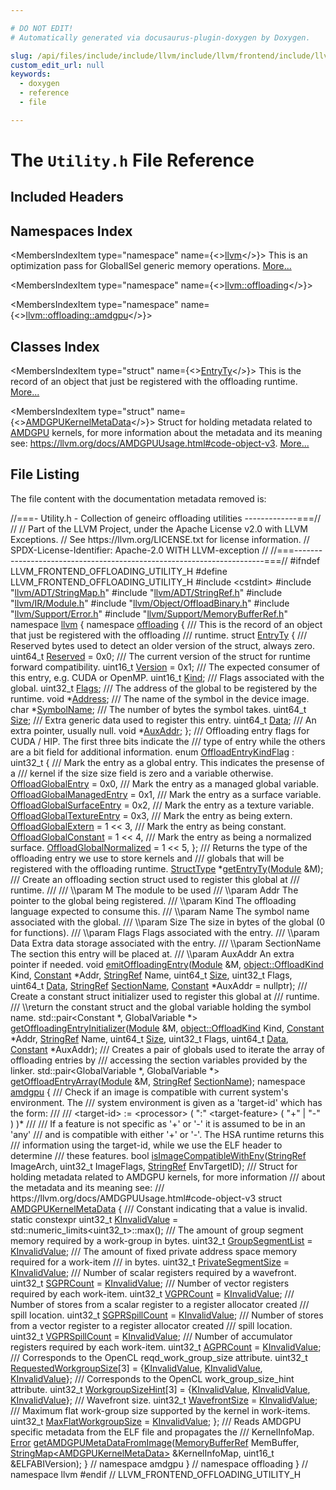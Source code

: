 ```yaml
---

# DO NOT EDIT!
# Automatically generated via docusaurus-plugin-doxygen by Doxygen.

slug: /api/files/include/include/llvm/include/llvm/frontend/include/llvm/frontend/offloading/utility-h
custom_edit_url: null
keywords:
  - doxygen
  - reference
  - file

---
```





# The `Utility.h` File Reference

<DoxygenPage pluginConfig={pluginConfig}>



## Included Headers

<IncludesList>
<IncludesListItem
  filePath="cstdint"
  permalink=""
  isLocal="false" />
<IncludesListItem
  filePath="llvm/ADT/StringMap.h"
  permalink="/docs/api/files/include/include/llvm/include/llvm/adt/stringmap-h"
  isLocal="true" />
<IncludesListItem
  filePath="llvm/ADT/StringRef.h"
  permalink="/docs/api/files/include/include/llvm/include/llvm/adt/stringref-h"
  isLocal="true" />
<IncludesListItem
  filePath="llvm/IR/Module.h"
  permalink="/docs/api/files/include/include/llvm/include/llvm/ir/module-h"
  isLocal="true" />
<IncludesListItem
  filePath="llvm/Object/OffloadBinary.h"
  permalink="/docs/api/files/include/include/llvm/include/llvm/object/offloadbinary-h"
  isLocal="true" />
<IncludesListItem
  filePath="llvm/Support/Error.h"
  permalink="/docs/api/files/include/include/llvm/include/llvm/support/error-h"
  isLocal="true" />
<IncludesListItem
  filePath="llvm/Support/MemoryBufferRef.h"
  permalink="/docs/api/files/include/include/llvm/include/llvm/support/memorybufferref-h"
  isLocal="true" />
</IncludesList>

## Namespaces Index

<MembersIndex>

<MembersIndexItem
  type="namespace"
  name={<><a href="/docs/api/namespaces/llvm">llvm</a></>}>
This is an optimization pass for GlobalISel generic memory operations. <a href="/docs/api/namespaces/llvm/#details">More...</a>
</MembersIndexItem>

<MembersIndexItem
  type="namespace"
  name={<><a href="/docs/api/namespaces/llvm/offloading">llvm::offloading</a></>}>
</MembersIndexItem>

<MembersIndexItem
  type="namespace"
  name={<><a href="/docs/api/namespaces/llvm/offloading/amdgpu">llvm::offloading::amdgpu</a></>}>
</MembersIndexItem>

</MembersIndex>

## Classes Index

<MembersIndex>

<MembersIndexItem
  type="struct"
  name={<><a href="/docs/api/structs/llvm/offloading/entryty">EntryTy</a></>}>
This is the record of an object that just be registered with the offloading runtime. <a href="/docs/api/structs/llvm/offloading/entryty/#details">More...</a>
</MembersIndexItem>

<MembersIndexItem
  type="struct"
  name={<><a href="/docs/api/structs/llvm/offloading/amdgpu/amdgpukernelmetadata">AMDGPUKernelMetaData</a></>}>
Struct for holding metadata related to <a href="/docs/api/namespaces/llvm/amdgpu">AMDGPU</a> kernels, for more information about the metadata and its meaning see: <a href="https://llvm.org/docs/AMDGPUUsage.html#code-object-v3">https://llvm.org/docs/AMDGPUUsage.html#code-object-v3</a>. <a href="/docs/api/structs/llvm/offloading/amdgpu/amdgpukernelmetadata/#details">More...</a>
</MembersIndexItem>

</MembersIndex>


## File Listing

The file content with the documentation metadata removed is:

<ProgramListing>

<Link id="l00001" /><CodeLine lineNumber="1"><Highlight kind="comment">//===- Utility.h - Collection of geneirc offloading utilities -------------===//</Highlight><Highlight kind="normal"></Highlight></CodeLine>
<Link id="l00002" /><CodeLine lineNumber="2"><Highlight kind="normal"></Highlight><Highlight kind="comment">//</Highlight><Highlight kind="normal"></Highlight></CodeLine>
<Link id="l00003" /><CodeLine lineNumber="3"><Highlight kind="normal"></Highlight><Highlight kind="comment">// Part of the LLVM Project, under the Apache License v2.0 with LLVM Exceptions.</Highlight><Highlight kind="normal"></Highlight></CodeLine>
<Link id="l00004" /><CodeLine lineNumber="4"><Highlight kind="normal"></Highlight><Highlight kind="comment">// See https://llvm.org/LICENSE.txt for license information.</Highlight><Highlight kind="normal"></Highlight></CodeLine>
<Link id="l00005" /><CodeLine lineNumber="5"><Highlight kind="normal"></Highlight><Highlight kind="comment">// SPDX-License-Identifier: Apache-2.0 WITH LLVM-exception</Highlight><Highlight kind="normal"></Highlight></CodeLine>
<Link id="l00006" /><CodeLine lineNumber="6"><Highlight kind="normal"></Highlight><Highlight kind="comment">//</Highlight><Highlight kind="normal"></Highlight></CodeLine>
<Link id="l00007" /><CodeLine lineNumber="7"><Highlight kind="normal"></Highlight><Highlight kind="comment">//===----------------------------------------------------------------------===//</Highlight><Highlight kind="normal"></Highlight></CodeLine>
<Link id="l00008" /><CodeLine lineNumber="8"><Highlight kind="normal"></Highlight></CodeLine>
<Link id="l00009" /><CodeLine lineNumber="9"><Highlight kind="normal"></Highlight><Highlight kind="preprocessor">#ifndef LLVM&#95;FRONTEND&#95;OFFLOADING&#95;UTILITY&#95;H</Highlight><Highlight kind="normal"></Highlight></CodeLine>
<Link id="l00010" /><CodeLine lineNumber="10"><Highlight kind="normal"></Highlight><Highlight kind="preprocessor">#define LLVM&#95;FRONTEND&#95;OFFLOADING&#95;UTILITY&#95;H</Highlight><Highlight kind="normal"></Highlight></CodeLine>
<Link id="l00011" /><CodeLine lineNumber="11"><Highlight kind="normal"></Highlight></CodeLine>
<Link id="l00012" /><CodeLine lineNumber="12"><Highlight kind="normal"></Highlight><Highlight kind="preprocessor">#include &lt;cstdint&gt;</Highlight><Highlight kind="normal"></Highlight></CodeLine>
<Link id="l00013" /><CodeLine lineNumber="13"><Highlight kind="normal"></Highlight></CodeLine>
<Link id="l00014" /><CodeLine lineNumber="14"><Highlight kind="normal"></Highlight><Highlight kind="preprocessor">#include &quot;<a href="/docs/api/files/include/include/llvm/include/llvm/adt/stringmap-h">llvm/ADT/StringMap.h</a>&quot;</Highlight><Highlight kind="normal"></Highlight></CodeLine>
<Link id="l00015" /><CodeLine lineNumber="15"><Highlight kind="normal"></Highlight><Highlight kind="preprocessor">#include &quot;<a href="/docs/api/files/include/include/llvm/include/llvm/adt/stringref-h">llvm/ADT/StringRef.h</a>&quot;</Highlight><Highlight kind="normal"></Highlight></CodeLine>
<Link id="l00016" /><CodeLine lineNumber="16"><Highlight kind="normal"></Highlight><Highlight kind="preprocessor">#include &quot;<a href="/docs/api/files/include/include/llvm/include/llvm/ir/module-h">llvm/IR/Module.h</a>&quot;</Highlight><Highlight kind="normal"></Highlight></CodeLine>
<Link id="l00017" /><CodeLine lineNumber="17"><Highlight kind="normal"></Highlight><Highlight kind="preprocessor">#include &quot;<a href="/docs/api/files/include/include/llvm/include/llvm/object/offloadbinary-h">llvm/Object/OffloadBinary.h</a>&quot;</Highlight><Highlight kind="normal"></Highlight></CodeLine>
<Link id="l00018" /><CodeLine lineNumber="18"><Highlight kind="normal"></Highlight><Highlight kind="preprocessor">#include &quot;<a href="/docs/api/files/include/include/llvm/include/llvm/support/error-h">llvm/Support/Error.h</a>&quot;</Highlight><Highlight kind="normal"></Highlight></CodeLine>
<Link id="l00019" /><CodeLine lineNumber="19"><Highlight kind="normal"></Highlight><Highlight kind="preprocessor">#include &quot;<a href="/docs/api/files/include/include/llvm/include/llvm/support/memorybufferref-h">llvm/Support/MemoryBufferRef.h</a>&quot;</Highlight><Highlight kind="normal"></Highlight></CodeLine>
<Link id="l00020" /><CodeLine lineNumber="20"><Highlight kind="normal"></Highlight></CodeLine>
<Link id="l00021" /><CodeLine lineNumber="21"><Highlight kind="normal"></Highlight><Highlight kind="keyword">namespace </Highlight><Highlight kind="normal"><a href="/docs/api/namespaces/llvm">llvm</a> &#123;</Highlight></CodeLine>
<Link id="l00022" /><CodeLine lineNumber="22"><Highlight kind="normal"></Highlight><Highlight kind="keyword">namespace </Highlight><Highlight kind="normal"><a href="/docs/api/namespaces/llvm/offloading">offloading</a> &#123;</Highlight></CodeLine>
<Link id="l00023" /><CodeLine lineNumber="23"><Highlight kind="normal"></Highlight><Highlight kind="comment"></Highlight></CodeLine>
<Link id="l00024" /><CodeLine lineNumber="24"><Highlight kind="comment">/// This is the record of an object that just be registered with the offloading</Highlight></CodeLine>
<Link id="l00025" /><CodeLine lineNumber="25"><Highlight kind="comment">/// runtime.</Highlight><Highlight kind="normal"></Highlight></CodeLine>
<Link id="l00026" /><CodeLine lineNumber="26" lineLink="/docs/api/structs/llvm/offloading/entryty"><Highlight kind="normal"></Highlight><Highlight kind="keyword">struct </Highlight><Highlight kind="normal"><a href="/docs/api/structs/llvm/offloading/entryty">EntryTy</a> &#123;</Highlight><Highlight kind="comment"></Highlight></CodeLine>
<Link id="l00027" /><CodeLine lineNumber="27"><Highlight kind="comment">  /// Reserved bytes used to detect an older version of the struct, always zero.</Highlight><Highlight kind="normal"></Highlight></CodeLine>
<Link id="l00028" /><CodeLine lineNumber="28" lineLink="/docs/api/structs/llvm/offloading/entryty/#a95bdd1a768c2106308275c9d04a4ba5f"><Highlight kind="normal">  uint64&#95;t <a href="/docs/api/structs/llvm/offloading/entryty/#a95bdd1a768c2106308275c9d04a4ba5f">Reserved</a> = 0x0;</Highlight><Highlight kind="comment"></Highlight></CodeLine>
<Link id="l00029" /><CodeLine lineNumber="29"><Highlight kind="comment">  /// The current version of the struct for runtime forward compatibility.</Highlight><Highlight kind="normal"></Highlight></CodeLine>
<Link id="l00030" /><CodeLine lineNumber="30" lineLink="/docs/api/structs/llvm/offloading/entryty/#aa32e5ce48b5827ef0fcd4beb8ec28c32"><Highlight kind="normal">  uint16&#95;t <a href="/docs/api/structs/llvm/offloading/entryty/#aa32e5ce48b5827ef0fcd4beb8ec28c32">Version</a> = 0x1;</Highlight><Highlight kind="comment"></Highlight></CodeLine>
<Link id="l00031" /><CodeLine lineNumber="31"><Highlight kind="comment">  /// The expected consumer of this entry, e.g. CUDA or OpenMP.</Highlight><Highlight kind="normal"></Highlight></CodeLine>
<Link id="l00032" /><CodeLine lineNumber="32" lineLink="/docs/api/structs/llvm/offloading/entryty/#a468c6bc0756e9d9e0de6e2fdad00edd0"><Highlight kind="normal">  uint16&#95;t <a href="/docs/api/structs/llvm/offloading/entryty/#a468c6bc0756e9d9e0de6e2fdad00edd0">Kind</a>;</Highlight><Highlight kind="comment"></Highlight></CodeLine>
<Link id="l00033" /><CodeLine lineNumber="33"><Highlight kind="comment">  /// Flags associated with the global.</Highlight><Highlight kind="normal"></Highlight></CodeLine>
<Link id="l00034" /><CodeLine lineNumber="34" lineLink="/docs/api/structs/llvm/offloading/entryty/#a7fd1d226db6f3a23d63bc8f4a1b45204"><Highlight kind="normal">  uint32&#95;t <a href="/docs/api/structs/llvm/offloading/entryty/#a7fd1d226db6f3a23d63bc8f4a1b45204">Flags</a>;</Highlight><Highlight kind="comment"></Highlight></CodeLine>
<Link id="l00035" /><CodeLine lineNumber="35"><Highlight kind="comment">  /// The address of the global to be registered by the runtime.</Highlight><Highlight kind="normal"></Highlight></CodeLine>
<Link id="l00036" /><CodeLine lineNumber="36" lineLink="/docs/api/structs/llvm/offloading/entryty/#a0241681eaf500522437eb83837f8d3d9"><Highlight kind="normal">  </Highlight><Highlight kind="keywordtype">void</Highlight><Highlight kind="normal"> &#42;<a href="/docs/api/structs/llvm/offloading/entryty/#a0241681eaf500522437eb83837f8d3d9">Address</a>;</Highlight><Highlight kind="comment"></Highlight></CodeLine>
<Link id="l00037" /><CodeLine lineNumber="37"><Highlight kind="comment">  /// The name of the symbol in the device image.</Highlight><Highlight kind="normal"></Highlight></CodeLine>
<Link id="l00038" /><CodeLine lineNumber="38" lineLink="/docs/api/structs/llvm/offloading/entryty/#a4c983b4432dfc638fa35b4b7f1319895"><Highlight kind="normal">  </Highlight><Highlight kind="keywordtype">char</Highlight><Highlight kind="normal"> &#42;<a href="/docs/api/structs/llvm/offloading/entryty/#a4c983b4432dfc638fa35b4b7f1319895">SymbolName</a>;</Highlight><Highlight kind="comment"></Highlight></CodeLine>
<Link id="l00039" /><CodeLine lineNumber="39"><Highlight kind="comment">  /// The number of bytes the symbol takes.</Highlight><Highlight kind="normal"></Highlight></CodeLine>
<Link id="l00040" /><CodeLine lineNumber="40" lineLink="/docs/api/structs/llvm/offloading/entryty/#a29f5972e364a77bc4d1c9f6f913c7453"><Highlight kind="normal">  uint64&#95;t <a href="/docs/api/structs/llvm/offloading/entryty/#a29f5972e364a77bc4d1c9f6f913c7453">Size</a>;</Highlight><Highlight kind="comment"></Highlight></CodeLine>
<Link id="l00041" /><CodeLine lineNumber="41"><Highlight kind="comment">  /// Extra generic data used to register this entry.</Highlight><Highlight kind="normal"></Highlight></CodeLine>
<Link id="l00042" /><CodeLine lineNumber="42" lineLink="/docs/api/structs/llvm/offloading/entryty/#abe901081314dddc489160730e9136118"><Highlight kind="normal">  uint64&#95;t <a href="/docs/api/structs/llvm/offloading/entryty/#abe901081314dddc489160730e9136118">Data</a>;</Highlight><Highlight kind="comment"></Highlight></CodeLine>
<Link id="l00043" /><CodeLine lineNumber="43"><Highlight kind="comment">  /// An extra pointer, usually null.</Highlight><Highlight kind="normal"></Highlight></CodeLine>
<Link id="l00044" /><CodeLine lineNumber="44" lineLink="/docs/api/structs/llvm/offloading/entryty/#aaa44cbde3c96e8b2209d65631c7f41d4"><Highlight kind="normal">  </Highlight><Highlight kind="keywordtype">void</Highlight><Highlight kind="normal"> &#42;<a href="/docs/api/structs/llvm/offloading/entryty/#aaa44cbde3c96e8b2209d65631c7f41d4">AuxAddr</a>;</Highlight></CodeLine>
<Link id="l00045" /><CodeLine lineNumber="45"><Highlight kind="normal">&#125;;</Highlight></CodeLine>
<Link id="l00046" /><CodeLine lineNumber="46"><Highlight kind="normal"></Highlight><Highlight kind="comment"></Highlight></CodeLine>
<Link id="l00047" /><CodeLine lineNumber="47"><Highlight kind="comment">/// Offloading entry flags for CUDA / HIP. The first three bits indicate the</Highlight></CodeLine>
<Link id="l00048" /><CodeLine lineNumber="48"><Highlight kind="comment">/// type of entry while the others are a bit field for additional information.</Highlight><Highlight kind="normal"></Highlight></CodeLine>
<Link id="l00049" /><CodeLine lineNumber="49" lineLink="/docs/api/namespaces/llvm/offloading/#a7419ce8b8f6793fdec6d80b80d731b57"><Highlight kind="normal"></Highlight><Highlight kind="keyword">enum</Highlight><Highlight kind="normal"> <a href="/docs/api/namespaces/llvm/offloading/#a7419ce8b8f6793fdec6d80b80d731b57">OffloadEntryKindFlag</a> : uint32&#95;t &#123;</Highlight><Highlight kind="comment"></Highlight></CodeLine>
<Link id="l00050" /><CodeLine lineNumber="50"><Highlight kind="comment">  /// Mark the entry as a global entry. This indicates the presense of a</Highlight></CodeLine>
<Link id="l00051" /><CodeLine lineNumber="51"><Highlight kind="comment">  /// kernel if the size size field is zero and a variable otherwise.</Highlight><Highlight kind="normal"></Highlight></CodeLine>
<Link id="l00052" /><CodeLine lineNumber="52" lineLink="/docs/api/namespaces/llvm/offloading/#a7419ce8b8f6793fdec6d80b80d731b57a923b860456c7e27007bf11d0069cfdb2"><Highlight kind="normal">  <a href="/docs/api/namespaces/llvm/offloading/#a7419ce8b8f6793fdec6d80b80d731b57a923b860456c7e27007bf11d0069cfdb2">OffloadGlobalEntry</a> = 0x0,</Highlight><Highlight kind="comment"></Highlight></CodeLine>
<Link id="l00053" /><CodeLine lineNumber="53"><Highlight kind="comment">  /// Mark the entry as a managed global variable.</Highlight><Highlight kind="normal"></Highlight></CodeLine>
<Link id="l00054" /><CodeLine lineNumber="54" lineLink="/docs/api/namespaces/llvm/offloading/#a7419ce8b8f6793fdec6d80b80d731b57aa0793e58f3eff2e957cb0f21c576bfa8"><Highlight kind="normal">  <a href="/docs/api/namespaces/llvm/offloading/#a7419ce8b8f6793fdec6d80b80d731b57aa0793e58f3eff2e957cb0f21c576bfa8">OffloadGlobalManagedEntry</a> = 0x1,</Highlight><Highlight kind="comment"></Highlight></CodeLine>
<Link id="l00055" /><CodeLine lineNumber="55"><Highlight kind="comment">  /// Mark the entry as a surface variable.</Highlight><Highlight kind="normal"></Highlight></CodeLine>
<Link id="l00056" /><CodeLine lineNumber="56" lineLink="/docs/api/namespaces/llvm/offloading/#a7419ce8b8f6793fdec6d80b80d731b57a19c883805ad6071c9922c23720d90676"><Highlight kind="normal">  <a href="/docs/api/namespaces/llvm/offloading/#a7419ce8b8f6793fdec6d80b80d731b57a19c883805ad6071c9922c23720d90676">OffloadGlobalSurfaceEntry</a> = 0x2,</Highlight><Highlight kind="comment"></Highlight></CodeLine>
<Link id="l00057" /><CodeLine lineNumber="57"><Highlight kind="comment">  /// Mark the entry as a texture variable.</Highlight><Highlight kind="normal"></Highlight></CodeLine>
<Link id="l00058" /><CodeLine lineNumber="58" lineLink="/docs/api/namespaces/llvm/offloading/#a7419ce8b8f6793fdec6d80b80d731b57a381cb6a73ee086038196fda5c4d0879a"><Highlight kind="normal">  <a href="/docs/api/namespaces/llvm/offloading/#a7419ce8b8f6793fdec6d80b80d731b57a381cb6a73ee086038196fda5c4d0879a">OffloadGlobalTextureEntry</a> = 0x3,</Highlight><Highlight kind="comment"></Highlight></CodeLine>
<Link id="l00059" /><CodeLine lineNumber="59"><Highlight kind="comment">  /// Mark the entry as being extern.</Highlight><Highlight kind="normal"></Highlight></CodeLine>
<Link id="l00060" /><CodeLine lineNumber="60" lineLink="/docs/api/namespaces/llvm/offloading/#a7419ce8b8f6793fdec6d80b80d731b57ac859aa67b07ccd5fba9df78343e14fed"><Highlight kind="normal">  <a href="/docs/api/namespaces/llvm/offloading/#a7419ce8b8f6793fdec6d80b80d731b57ac859aa67b07ccd5fba9df78343e14fed">OffloadGlobalExtern</a> = 1 &lt;&lt; 3,</Highlight><Highlight kind="comment"></Highlight></CodeLine>
<Link id="l00061" /><CodeLine lineNumber="61"><Highlight kind="comment">  /// Mark the entry as being constant.</Highlight><Highlight kind="normal"></Highlight></CodeLine>
<Link id="l00062" /><CodeLine lineNumber="62" lineLink="/docs/api/namespaces/llvm/offloading/#a7419ce8b8f6793fdec6d80b80d731b57af71523a48c2d983a6408fbe16cecab94"><Highlight kind="normal">  <a href="/docs/api/namespaces/llvm/offloading/#a7419ce8b8f6793fdec6d80b80d731b57af71523a48c2d983a6408fbe16cecab94">OffloadGlobalConstant</a> = 1 &lt;&lt; 4,</Highlight><Highlight kind="comment"></Highlight></CodeLine>
<Link id="l00063" /><CodeLine lineNumber="63"><Highlight kind="comment">  /// Mark the entry as being a normalized surface.</Highlight><Highlight kind="normal"></Highlight></CodeLine>
<Link id="l00064" /><CodeLine lineNumber="64" lineLink="/docs/api/namespaces/llvm/offloading/#a7419ce8b8f6793fdec6d80b80d731b57a8db334373b12649f212522b471a4efcc"><Highlight kind="normal">  <a href="/docs/api/namespaces/llvm/offloading/#a7419ce8b8f6793fdec6d80b80d731b57a8db334373b12649f212522b471a4efcc">OffloadGlobalNormalized</a> = 1 &lt;&lt; 5,</Highlight></CodeLine>
<Link id="l00065" /><CodeLine lineNumber="65"><Highlight kind="normal">&#125;;</Highlight></CodeLine>
<Link id="l00066" /><CodeLine lineNumber="66"><Highlight kind="normal"></Highlight><Highlight kind="comment"></Highlight></CodeLine>
<Link id="l00067" /><CodeLine lineNumber="67"><Highlight kind="comment">/// Returns the type of the offloading entry we use to store kernels and</Highlight></CodeLine>
<Link id="l00068" /><CodeLine lineNumber="68"><Highlight kind="comment">/// globals that will be registered with the offloading runtime.</Highlight><Highlight kind="normal"></Highlight></CodeLine>
<Link id="l00069" /><CodeLine lineNumber="69"><Highlight kind="normal"><a href="/docs/api/classes/llvm/structtype">StructType</a> &#42;<a href="/docs/api/namespaces/llvm/offloading/#a6955657cb7867972e6b8f046e9cf5a02">getEntryTy</a>(<a href="/docs/api/classes/llvm/module">Module</a> &amp;M);</Highlight></CodeLine>
<Link id="l00070" /><CodeLine lineNumber="70"><Highlight kind="normal"></Highlight><Highlight kind="comment"></Highlight></CodeLine>
<Link id="l00071" /><CodeLine lineNumber="71"><Highlight kind="comment">/// Create an offloading section struct used to register this global at</Highlight></CodeLine>
<Link id="l00072" /><CodeLine lineNumber="72"><Highlight kind="comment">/// runtime.</Highlight></CodeLine>
<Link id="l00073" /><CodeLine lineNumber="73"><Highlight kind="comment">///</Highlight></CodeLine>
<Link id="l00074" /><CodeLine lineNumber="74"><Highlight kind="comment">/// \\param M The module to be used</Highlight></CodeLine>
<Link id="l00075" /><CodeLine lineNumber="75"><Highlight kind="comment">/// \\param Addr The pointer to the global being registered.</Highlight></CodeLine>
<Link id="l00076" /><CodeLine lineNumber="76"><Highlight kind="comment">/// \\param Kind The offloading language expected to consume this.</Highlight></CodeLine>
<Link id="l00077" /><CodeLine lineNumber="77"><Highlight kind="comment">/// \\param Name The symbol name associated with the global.</Highlight></CodeLine>
<Link id="l00078" /><CodeLine lineNumber="78"><Highlight kind="comment">/// \\param Size The size in bytes of the global (0 for functions).</Highlight></CodeLine>
<Link id="l00079" /><CodeLine lineNumber="79"><Highlight kind="comment">/// \\param Flags Flags associated with the entry.</Highlight></CodeLine>
<Link id="l00080" /><CodeLine lineNumber="80"><Highlight kind="comment">/// \\param Data Extra data storage associated with the entry.</Highlight></CodeLine>
<Link id="l00081" /><CodeLine lineNumber="81"><Highlight kind="comment">/// \\param SectionName The section this entry will be placed at.</Highlight></CodeLine>
<Link id="l00082" /><CodeLine lineNumber="82"><Highlight kind="comment">/// \\param AuxAddr An extra pointer if needed.</Highlight><Highlight kind="normal"></Highlight></CodeLine>
<Link id="l00083" /><CodeLine lineNumber="83"><Highlight kind="normal"></Highlight><Highlight kind="keywordtype">void</Highlight><Highlight kind="normal"> <a href="/docs/api/namespaces/llvm/offloading/#a4b79b6c874e2b55eb4dda2ae96867f84">emitOffloadingEntry</a>(<a href="/docs/api/classes/llvm/module">Module</a> &amp;M, <a href="/docs/api/namespaces/llvm/object/#a92b4561998310fbcfbeaeb7c449bad6a">object::OffloadKind</a> Kind, <a href="/docs/api/classes/llvm/constant">Constant</a> &#42;Addr,</Highlight></CodeLine>
<Link id="l00084" /><CodeLine lineNumber="84"><Highlight kind="normal">                         <a href="/docs/api/classes/llvm/stringref">StringRef</a> Name, uint64&#95;t <a href="/docs/api/files/lib/lib/analysis/inlineorder-cpp/#a7ee6f0cb51c3b9056199e9a0001fe8c3a6f6cb72d544962fa333e2e34ce64f719">Size</a>, uint32&#95;t Flags,</Highlight></CodeLine>
<Link id="l00085" /><CodeLine lineNumber="85"><Highlight kind="normal">                         uint64&#95;t <a href="/docs/api/namespaces/llvm/#aa20539e89704d20b98b97e9c3feac934">Data</a>, <a href="/docs/api/classes/llvm/stringref">StringRef</a> <a href="/docs/api/structs/llvm/sectionname">SectionName</a>,</Highlight></CodeLine>
<Link id="l00086" /><CodeLine lineNumber="86"><Highlight kind="normal">                         <a href="/docs/api/classes/llvm/constant">Constant</a> &#42;AuxAddr = </Highlight><Highlight kind="keyword">nullptr</Highlight><Highlight kind="normal">);</Highlight></CodeLine>
<Link id="l00087" /><CodeLine lineNumber="87"><Highlight kind="normal"></Highlight><Highlight kind="comment"></Highlight></CodeLine>
<Link id="l00088" /><CodeLine lineNumber="88"><Highlight kind="comment">/// Create a constant struct initializer used to register this global at</Highlight></CodeLine>
<Link id="l00089" /><CodeLine lineNumber="89"><Highlight kind="comment">/// runtime.</Highlight></CodeLine>
<Link id="l00090" /><CodeLine lineNumber="90"><Highlight kind="comment">/// \\return the constant struct and the global variable holding the symbol name.</Highlight><Highlight kind="normal"></Highlight></CodeLine>
<Link id="l00091" /><CodeLine lineNumber="91"><Highlight kind="normal">std::pair&lt;Constant &#42;, GlobalVariable &#42;&gt;</Highlight></CodeLine>
<Link id="l00092" /><CodeLine lineNumber="92"><Highlight kind="normal"><a href="/docs/api/namespaces/llvm/offloading/#a68d20206b060ac3ad19f416ed5a4899b">getOffloadingEntryInitializer</a>(<a href="/docs/api/classes/llvm/module">Module</a> &amp;M, <a href="/docs/api/namespaces/llvm/object/#a92b4561998310fbcfbeaeb7c449bad6a">object::OffloadKind</a> Kind,</Highlight></CodeLine>
<Link id="l00093" /><CodeLine lineNumber="93"><Highlight kind="normal">                              <a href="/docs/api/classes/llvm/constant">Constant</a> &#42;Addr, <a href="/docs/api/classes/llvm/stringref">StringRef</a> Name, uint64&#95;t <a href="/docs/api/files/lib/lib/analysis/inlineorder-cpp/#a7ee6f0cb51c3b9056199e9a0001fe8c3a6f6cb72d544962fa333e2e34ce64f719">Size</a>,</Highlight></CodeLine>
<Link id="l00094" /><CodeLine lineNumber="94"><Highlight kind="normal">                              uint32&#95;t Flags, uint64&#95;t <a href="/docs/api/namespaces/llvm/#aa20539e89704d20b98b97e9c3feac934">Data</a>, <a href="/docs/api/classes/llvm/constant">Constant</a> &#42;AuxAddr);</Highlight></CodeLine>
<Link id="l00095" /><CodeLine lineNumber="95"><Highlight kind="normal"></Highlight><Highlight kind="comment"></Highlight></CodeLine>
<Link id="l00096" /><CodeLine lineNumber="96"><Highlight kind="comment">/// Creates a pair of globals used to iterate the array of offloading entries by</Highlight></CodeLine>
<Link id="l00097" /><CodeLine lineNumber="97"><Highlight kind="comment">/// accessing the section variables provided by the linker.</Highlight><Highlight kind="normal"></Highlight></CodeLine>
<Link id="l00098" /><CodeLine lineNumber="98"><Highlight kind="normal">std::pair&lt;GlobalVariable &#42;, GlobalVariable &#42;&gt;</Highlight></CodeLine>
<Link id="l00099" /><CodeLine lineNumber="99"><Highlight kind="normal"><a href="/docs/api/namespaces/llvm/offloading/#af023297673da795cc027d7aa8fd62817">getOffloadEntryArray</a>(<a href="/docs/api/classes/llvm/module">Module</a> &amp;M, <a href="/docs/api/classes/llvm/stringref">StringRef</a> <a href="/docs/api/structs/llvm/sectionname">SectionName</a>);</Highlight></CodeLine>
<Link id="l00100" /><CodeLine lineNumber="100"><Highlight kind="normal"></Highlight></CodeLine>
<Link id="l00101" /><CodeLine lineNumber="101" lineLink="/docs/api/namespaces/llvm/offloading/amdgpu"><Highlight kind="normal"></Highlight><Highlight kind="keyword">namespace </Highlight><Highlight kind="normal"><a href="/docs/api/namespaces/llvm/offloading/amdgpu">amdgpu</a> &#123;</Highlight><Highlight kind="comment"></Highlight></CodeLine>
<Link id="l00102" /><CodeLine lineNumber="102"><Highlight kind="comment">/// Check if an image is compatible with current system&#39;s environment. The</Highlight></CodeLine>
<Link id="l00103" /><CodeLine lineNumber="103"><Highlight kind="comment">/// system environment is given as a &#39;target-id&#39; which has the form:</Highlight></CodeLine>
<Link id="l00104" /><CodeLine lineNumber="104"><Highlight kind="comment">///</Highlight></CodeLine>
<Link id="l00105" /><CodeLine lineNumber="105"><Highlight kind="comment">/// &lt;target-id&gt; := &lt;processor&gt; ( &quot;:&quot; &lt;target-feature&gt; ( &quot;+&quot; | &quot;-&quot; ) )&#42;</Highlight></CodeLine>
<Link id="l00106" /><CodeLine lineNumber="106"><Highlight kind="comment">///</Highlight></CodeLine>
<Link id="l00107" /><CodeLine lineNumber="107"><Highlight kind="comment">/// If a feature is not specific as &#39;+&#39; or &#39;-&#39; it is assumed to be in an &#39;any&#39;</Highlight></CodeLine>
<Link id="l00108" /><CodeLine lineNumber="108"><Highlight kind="comment">/// and is compatible with either &#39;+&#39; or &#39;-&#39;. The HSA runtime returns this</Highlight></CodeLine>
<Link id="l00109" /><CodeLine lineNumber="109"><Highlight kind="comment">/// information using the target-id, while we use the ELF header to determine</Highlight></CodeLine>
<Link id="l00110" /><CodeLine lineNumber="110"><Highlight kind="comment">/// these features.</Highlight><Highlight kind="normal"></Highlight></CodeLine>
<Link id="l00111" /><CodeLine lineNumber="111"><Highlight kind="normal"></Highlight><Highlight kind="keywordtype">bool</Highlight><Highlight kind="normal"> <a href="/docs/api/namespaces/llvm/offloading/amdgpu/#ad772ba5923d08e11379f06cc8c3c5e4d">isImageCompatibleWithEnv</a>(<a href="/docs/api/classes/llvm/stringref">StringRef</a> ImageArch, uint32&#95;t ImageFlags,</Highlight></CodeLine>
<Link id="l00112" /><CodeLine lineNumber="112"><Highlight kind="normal">                              <a href="/docs/api/classes/llvm/stringref">StringRef</a> EnvTargetID);</Highlight></CodeLine>
<Link id="l00113" /><CodeLine lineNumber="113"><Highlight kind="normal"></Highlight><Highlight kind="comment"></Highlight></CodeLine>
<Link id="l00114" /><CodeLine lineNumber="114"><Highlight kind="comment">/// Struct for holding metadata related to AMDGPU kernels, for more information</Highlight></CodeLine>
<Link id="l00115" /><CodeLine lineNumber="115"><Highlight kind="comment">/// about the metadata and its meaning see:</Highlight></CodeLine>
<Link id="l00116" /><CodeLine lineNumber="116"><Highlight kind="comment">/// https://llvm.org/docs/AMDGPUUsage.html#code-object-v3</Highlight><Highlight kind="normal"></Highlight></CodeLine>
<Link id="l00117" /><CodeLine lineNumber="117" lineLink="/docs/api/structs/llvm/offloading/amdgpu/amdgpukernelmetadata"><Highlight kind="normal"></Highlight><Highlight kind="keyword">struct </Highlight><Highlight kind="normal"><a href="/docs/api/structs/llvm/offloading/amdgpu/amdgpukernelmetadata">AMDGPUKernelMetaData</a> &#123;</Highlight><Highlight kind="comment"></Highlight></CodeLine>
<Link id="l00118" /><CodeLine lineNumber="118"><Highlight kind="comment">  /// Constant indicating that a value is invalid.</Highlight><Highlight kind="normal"></Highlight></CodeLine>
<Link id="l00119" /><CodeLine lineNumber="119" lineLink="/docs/api/structs/llvm/offloading/amdgpu/amdgpukernelmetadata/#a7d08b108e30269ecbdfc7efa0fa40cf1"><Highlight kind="normal">  </Highlight><Highlight kind="keyword">static</Highlight><Highlight kind="normal"> </Highlight><Highlight kind="keyword">constexpr</Highlight><Highlight kind="normal"> uint32&#95;t <a href="/docs/api/structs/llvm/offloading/amdgpu/amdgpukernelmetadata/#a7d08b108e30269ecbdfc7efa0fa40cf1">KInvalidValue</a> =</Highlight></CodeLine>
<Link id="l00120" /><CodeLine lineNumber="120"><Highlight kind="normal">      std::numeric&#95;limits&lt;uint32&#95;t&gt;::max();</Highlight><Highlight kind="comment"></Highlight></CodeLine>
<Link id="l00121" /><CodeLine lineNumber="121"><Highlight kind="comment">  /// The amount of group segment memory required by a work-group in bytes.</Highlight><Highlight kind="normal"></Highlight></CodeLine>
<Link id="l00122" /><CodeLine lineNumber="122" lineLink="/docs/api/structs/llvm/offloading/amdgpu/amdgpukernelmetadata/#ab4dddba5a77aa0288b30ba73da07b0d8"><Highlight kind="normal">  uint32&#95;t <a href="/docs/api/structs/llvm/offloading/amdgpu/amdgpukernelmetadata/#ab4dddba5a77aa0288b30ba73da07b0d8">GroupSegmentList</a> = <a href="/docs/api/structs/llvm/offloading/amdgpu/amdgpukernelmetadata/#a7d08b108e30269ecbdfc7efa0fa40cf1">KInvalidValue</a>;</Highlight><Highlight kind="comment"></Highlight></CodeLine>
<Link id="l00123" /><CodeLine lineNumber="123"><Highlight kind="comment">  /// The amount of fixed private address space memory required for a work-item</Highlight></CodeLine>
<Link id="l00124" /><CodeLine lineNumber="124"><Highlight kind="comment">  /// in bytes.</Highlight><Highlight kind="normal"></Highlight></CodeLine>
<Link id="l00125" /><CodeLine lineNumber="125" lineLink="/docs/api/structs/llvm/offloading/amdgpu/amdgpukernelmetadata/#a92b954a932db85e428c5090ee969d02b"><Highlight kind="normal">  uint32&#95;t <a href="/docs/api/structs/llvm/offloading/amdgpu/amdgpukernelmetadata/#a92b954a932db85e428c5090ee969d02b">PrivateSegmentSize</a> = <a href="/docs/api/structs/llvm/offloading/amdgpu/amdgpukernelmetadata/#a7d08b108e30269ecbdfc7efa0fa40cf1">KInvalidValue</a>;</Highlight><Highlight kind="comment"></Highlight></CodeLine>
<Link id="l00126" /><CodeLine lineNumber="126"><Highlight kind="comment">  /// Number of scalar registers required by a wavefront.</Highlight><Highlight kind="normal"></Highlight></CodeLine>
<Link id="l00127" /><CodeLine lineNumber="127" lineLink="/docs/api/structs/llvm/offloading/amdgpu/amdgpukernelmetadata/#a22fedc9a61b9a86a32c88ad9526a1e91"><Highlight kind="normal">  uint32&#95;t <a href="/docs/api/structs/llvm/offloading/amdgpu/amdgpukernelmetadata/#a22fedc9a61b9a86a32c88ad9526a1e91">SGPRCount</a> = <a href="/docs/api/structs/llvm/offloading/amdgpu/amdgpukernelmetadata/#a7d08b108e30269ecbdfc7efa0fa40cf1">KInvalidValue</a>;</Highlight><Highlight kind="comment"></Highlight></CodeLine>
<Link id="l00128" /><CodeLine lineNumber="128"><Highlight kind="comment">  /// Number of vector registers required by each work-item.</Highlight><Highlight kind="normal"></Highlight></CodeLine>
<Link id="l00129" /><CodeLine lineNumber="129" lineLink="/docs/api/structs/llvm/offloading/amdgpu/amdgpukernelmetadata/#a87fa4b4f2eb3d72aad1081a640e84259"><Highlight kind="normal">  uint32&#95;t <a href="/docs/api/structs/llvm/offloading/amdgpu/amdgpukernelmetadata/#a87fa4b4f2eb3d72aad1081a640e84259">VGPRCount</a> = <a href="/docs/api/structs/llvm/offloading/amdgpu/amdgpukernelmetadata/#a7d08b108e30269ecbdfc7efa0fa40cf1">KInvalidValue</a>;</Highlight><Highlight kind="comment"></Highlight></CodeLine>
<Link id="l00130" /><CodeLine lineNumber="130"><Highlight kind="comment">  /// Number of stores from a scalar register to a register allocator created</Highlight></CodeLine>
<Link id="l00131" /><CodeLine lineNumber="131"><Highlight kind="comment">  /// spill location.</Highlight><Highlight kind="normal"></Highlight></CodeLine>
<Link id="l00132" /><CodeLine lineNumber="132" lineLink="/docs/api/structs/llvm/offloading/amdgpu/amdgpukernelmetadata/#a03ea896dc71f8a145600d0cee4c92465"><Highlight kind="normal">  uint32&#95;t <a href="/docs/api/structs/llvm/offloading/amdgpu/amdgpukernelmetadata/#a03ea896dc71f8a145600d0cee4c92465">SGPRSpillCount</a> = <a href="/docs/api/structs/llvm/offloading/amdgpu/amdgpukernelmetadata/#a7d08b108e30269ecbdfc7efa0fa40cf1">KInvalidValue</a>;</Highlight><Highlight kind="comment"></Highlight></CodeLine>
<Link id="l00133" /><CodeLine lineNumber="133"><Highlight kind="comment">  /// Number of stores from a vector register to a register allocator created</Highlight></CodeLine>
<Link id="l00134" /><CodeLine lineNumber="134"><Highlight kind="comment">  /// spill location.</Highlight><Highlight kind="normal"></Highlight></CodeLine>
<Link id="l00135" /><CodeLine lineNumber="135" lineLink="/docs/api/structs/llvm/offloading/amdgpu/amdgpukernelmetadata/#a7daeeb1754518cd3f537cae01e7f7ab7"><Highlight kind="normal">  uint32&#95;t <a href="/docs/api/structs/llvm/offloading/amdgpu/amdgpukernelmetadata/#a7daeeb1754518cd3f537cae01e7f7ab7">VGPRSpillCount</a> = <a href="/docs/api/structs/llvm/offloading/amdgpu/amdgpukernelmetadata/#a7d08b108e30269ecbdfc7efa0fa40cf1">KInvalidValue</a>;</Highlight><Highlight kind="comment"></Highlight></CodeLine>
<Link id="l00136" /><CodeLine lineNumber="136"><Highlight kind="comment">  /// Number of accumulator registers required by each work-item.</Highlight><Highlight kind="normal"></Highlight></CodeLine>
<Link id="l00137" /><CodeLine lineNumber="137" lineLink="/docs/api/structs/llvm/offloading/amdgpu/amdgpukernelmetadata/#ad507fb56a5d5ddc973d185b83f9ece69"><Highlight kind="normal">  uint32&#95;t <a href="/docs/api/structs/llvm/offloading/amdgpu/amdgpukernelmetadata/#ad507fb56a5d5ddc973d185b83f9ece69">AGPRCount</a> = <a href="/docs/api/structs/llvm/offloading/amdgpu/amdgpukernelmetadata/#a7d08b108e30269ecbdfc7efa0fa40cf1">KInvalidValue</a>;</Highlight><Highlight kind="comment"></Highlight></CodeLine>
<Link id="l00138" /><CodeLine lineNumber="138"><Highlight kind="comment">  /// Corresponds to the OpenCL reqd&#95;work&#95;group&#95;size attribute.</Highlight><Highlight kind="normal"></Highlight></CodeLine>
<Link id="l00139" /><CodeLine lineNumber="139" lineLink="/docs/api/structs/llvm/offloading/amdgpu/amdgpukernelmetadata/#af45270b1f404c0b6ec7abca5b7e2d031"><Highlight kind="normal">  uint32&#95;t <a href="/docs/api/structs/llvm/offloading/amdgpu/amdgpukernelmetadata/#af45270b1f404c0b6ec7abca5b7e2d031">RequestedWorkgroupSize</a>&#91;3&#93; = &#123;<a href="/docs/api/structs/llvm/offloading/amdgpu/amdgpukernelmetadata/#a7d08b108e30269ecbdfc7efa0fa40cf1">KInvalidValue</a>, <a href="/docs/api/structs/llvm/offloading/amdgpu/amdgpukernelmetadata/#a7d08b108e30269ecbdfc7efa0fa40cf1">KInvalidValue</a>,</Highlight></CodeLine>
<Link id="l00140" /><CodeLine lineNumber="140"><Highlight kind="normal">                                        <a href="/docs/api/structs/llvm/offloading/amdgpu/amdgpukernelmetadata/#a7d08b108e30269ecbdfc7efa0fa40cf1">KInvalidValue</a>&#125;;</Highlight><Highlight kind="comment"></Highlight></CodeLine>
<Link id="l00141" /><CodeLine lineNumber="141"><Highlight kind="comment">  /// Corresponds to the OpenCL work&#95;group&#95;size&#95;hint attribute.</Highlight><Highlight kind="normal"></Highlight></CodeLine>
<Link id="l00142" /><CodeLine lineNumber="142" lineLink="/docs/api/structs/llvm/offloading/amdgpu/amdgpukernelmetadata/#ac2a82e0213fe9f6b489c17c35ef928de"><Highlight kind="normal">  uint32&#95;t <a href="/docs/api/structs/llvm/offloading/amdgpu/amdgpukernelmetadata/#ac2a82e0213fe9f6b489c17c35ef928de">WorkgroupSizeHint</a>&#91;3&#93; = &#123;<a href="/docs/api/structs/llvm/offloading/amdgpu/amdgpukernelmetadata/#a7d08b108e30269ecbdfc7efa0fa40cf1">KInvalidValue</a>, <a href="/docs/api/structs/llvm/offloading/amdgpu/amdgpukernelmetadata/#a7d08b108e30269ecbdfc7efa0fa40cf1">KInvalidValue</a>, <a href="/docs/api/structs/llvm/offloading/amdgpu/amdgpukernelmetadata/#a7d08b108e30269ecbdfc7efa0fa40cf1">KInvalidValue</a>&#125;;</Highlight><Highlight kind="comment"></Highlight></CodeLine>
<Link id="l00143" /><CodeLine lineNumber="143"><Highlight kind="comment">  /// Wavefront size.</Highlight><Highlight kind="normal"></Highlight></CodeLine>
<Link id="l00144" /><CodeLine lineNumber="144" lineLink="/docs/api/structs/llvm/offloading/amdgpu/amdgpukernelmetadata/#a11d65149cfec2b81c85bf969ff3fd29b"><Highlight kind="normal">  uint32&#95;t <a href="/docs/api/structs/llvm/offloading/amdgpu/amdgpukernelmetadata/#a11d65149cfec2b81c85bf969ff3fd29b">WavefrontSize</a> = <a href="/docs/api/structs/llvm/offloading/amdgpu/amdgpukernelmetadata/#a7d08b108e30269ecbdfc7efa0fa40cf1">KInvalidValue</a>;</Highlight><Highlight kind="comment"></Highlight></CodeLine>
<Link id="l00145" /><CodeLine lineNumber="145"><Highlight kind="comment">  /// Maximum flat work-group size supported by the kernel in work-items.</Highlight><Highlight kind="normal"></Highlight></CodeLine>
<Link id="l00146" /><CodeLine lineNumber="146" lineLink="/docs/api/structs/llvm/offloading/amdgpu/amdgpukernelmetadata/#abcb411d5d269b9d91f9426828ff7050d"><Highlight kind="normal">  uint32&#95;t <a href="/docs/api/structs/llvm/offloading/amdgpu/amdgpukernelmetadata/#abcb411d5d269b9d91f9426828ff7050d">MaxFlatWorkgroupSize</a> = <a href="/docs/api/structs/llvm/offloading/amdgpu/amdgpukernelmetadata/#a7d08b108e30269ecbdfc7efa0fa40cf1">KInvalidValue</a>;</Highlight></CodeLine>
<Link id="l00147" /><CodeLine lineNumber="147"><Highlight kind="normal">&#125;;</Highlight></CodeLine>
<Link id="l00148" /><CodeLine lineNumber="148"><Highlight kind="normal"></Highlight><Highlight kind="comment"></Highlight></CodeLine>
<Link id="l00149" /><CodeLine lineNumber="149"><Highlight kind="comment">/// Reads AMDGPU specific metadata from the ELF file and propagates the</Highlight></CodeLine>
<Link id="l00150" /><CodeLine lineNumber="150"><Highlight kind="comment">/// KernelInfoMap.</Highlight><Highlight kind="normal"></Highlight></CodeLine>
<Link id="l00151" /><CodeLine lineNumber="151"><Highlight kind="normal"><a href="/docs/api/classes/llvm/error">Error</a> <a href="/docs/api/namespaces/llvm/offloading/amdgpu/#a658b1211d163ef9492d062d29de98201">getAMDGPUMetaDataFromImage</a>(<a href="/docs/api/classes/llvm/memorybufferref">MemoryBufferRef</a> MemBuffer,</Highlight></CodeLine>
<Link id="l00152" /><CodeLine lineNumber="152"><Highlight kind="normal">                                 <a href="/docs/api/classes/llvm/stringmap">StringMap&lt;AMDGPUKernelMetaData&gt;</a> &amp;KernelInfoMap,</Highlight></CodeLine>
<Link id="l00153" /><CodeLine lineNumber="153"><Highlight kind="normal">                                 uint16&#95;t &amp;ELFABIVersion);</Highlight></CodeLine>
<Link id="l00154" /><CodeLine lineNumber="154"><Highlight kind="normal">&#125; </Highlight><Highlight kind="comment">// namespace amdgpu</Highlight><Highlight kind="normal"></Highlight></CodeLine>
<Link id="l00155" /><CodeLine lineNumber="155"><Highlight kind="normal">&#125; </Highlight><Highlight kind="comment">// namespace offloading</Highlight><Highlight kind="normal"></Highlight></CodeLine>
<Link id="l00156" /><CodeLine lineNumber="156"><Highlight kind="normal">&#125; </Highlight><Highlight kind="comment">// namespace llvm</Highlight><Highlight kind="normal"></Highlight></CodeLine>
<Link id="l00157" /><CodeLine lineNumber="157"><Highlight kind="normal"></Highlight></CodeLine>
<Link id="l00158" /><CodeLine lineNumber="158"><Highlight kind="normal"></Highlight><Highlight kind="preprocessor">#endif </Highlight><Highlight kind="comment">// LLVM&#95;FRONTEND&#95;OFFLOADING&#95;UTILITY&#95;H</Highlight><Highlight kind="normal"></Highlight></CodeLine>

</ProgramListing>


</DoxygenPage>
